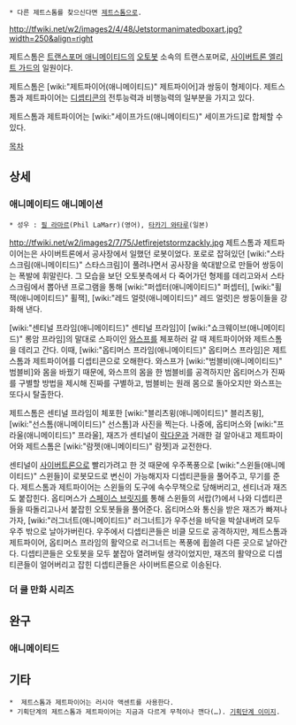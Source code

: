  * 다른 제트스톰를 찾으신다면 [[제트스톰]]으로.

http://tfwiki.net/w2/images2/4/48/Jetstormanimatedboxart.jpg?width=250&align=right

제트스톰은 [[트랜스포머 애니메이티드]]의 [[오토봇]] 소속의 트랜스포머로, [[사이버트론 엘리트 가드]]의 일원이다.

제트스톰은 [wiki:"제트파이어(애니메이티드)" 제트파이어]과 쌍둥이 형제이다. 제트스톰과 제트파이어는 [[디셉티콘]]의 전투능력과 비행능력의 일부분을 가지고 있다.

제트스톰과 제트파이어는 [wiki:"세이프가드(애니메이티드)" 세이프가드]로 합체할 수 있다.

[[목차]]

== 상세 ==
=== 애니메이티드 애니메이션 ===
 * 성우 : [[필 라마르]](Phil LaMarr)(영어), [[타카기 와타루]](일본)

http://tfwiki.net/w2/images2/7/75/Jetfirejetstormzackly.jpg
제트스톰과 제트파이어는은 사이버트론에서 공사장에서 일했던 로봇이었다. 포로로 잡혀있던 [wiki:"스타스크림(애니메이티드)" 스타스크림]이 풀려나면서 공사장을 쑥대밭으로 만들어 쌍둥이는 폭발에 휘말린다. 그 모습을 보던 오토봇측에서 다 죽어가던 형제를 데리고와서 스타스크림에서 뽑아낸 프로그램을 통해 [wiki:"퍼셉터(애니메이티드)" 퍼셉터], [wiki:"휠잭(애니메이티드)" 휠잭], [wiki:"레드 얼럿(애니메이티드)" 레드 얼럿]은 쌍둥이들을 강화해 낸다.

[wiki:"센티널 프라임(애니메이티드)" 센티널 프라임]이 [wiki:"쇼크웨이브(애니메이티드)" 롱암 프라임]의 말대로 스파이인 [[와스프]]를 체포하러 갈 때 제트파이어와 제트스톰을 데리고 간다. 이때, [wiki:"옵티머스 프라임(애니메이티드)" 옵티머스 프라임]은  제트스톰과 제트파이어를 디셉티콘으로 오해한다. 와스프가 [wiki:"범블비(애니메이티드)" 범블비]와 몸을 바꿨기 때문에, 와스프의 몸을 한 범블비를 공격하지만 옵티머스가 진짜를 구별할 방법을 제시해 진짜를 구별하고, 범블비는 원래 몸으로 돌아오지만 와스프는 또다시 탈출한다.

제트스톰은 센티널 프라임이 체포한 [wiki:"블리츠윙(애니메이티드)" 블리츠윙], [wiki:"선스톰(애니메이티드)" 선스톰]과 사진을 찍는다. 나중에, 옵티머스와 [wiki:"프라울(애니메이티드)" 프라울], 재즈가 센티널이 [[락다운]]과 거래한 걸 알아내고 제트파이어와 제트스톰은 [wiki:"람젯(애니메이티드)" 람젯]과 교전한다.

센티널이 [[사이버트론]]으로 빨리가려고 한 것 때문에 우주폭풍으로 [wiki:"스윈들(애니메이티드)" 스윈들]이 로봇모드로 변신이 가능해지자 디셉티콘들을 풀어주고, 무기를 준다.  제트스톰과 제트파이어는 스윈들의 도구에 속수무책으로 당해버리고, 센티너과 재즈도 붙잡힌다. 옵티머스가 [[스페이스 브릿지]]를 통해 스윈들의 서랍(?)에서 나와 디셉티콘들을 따돌리고나서 붙잡힌 오토봇들을 풀어준다. 옵티머스와 통신을 받은 재즈가 빠져나가자, [wiki:"러그너트(애니메이티드)" 러그너트]가 우주선을 바닥을 박살내버려 모두 우주 밖으로 날아가버린다. 우주에서 디셉티콘들은 비클 모드로 공격하지만,  제트스톰과 제트파이어, 옵티머스 프라임의 활약으로 러그너트는 폭풍에 휩쓸려 다른 곳으로 날아간다. 디셉티콘들은 오토봇을 모두 붙잡아 열려버릴 생각이었지만, 재즈의 활약으로 디셉티콘들이 얼어버리고 잡힌 디셉티콘들은 사이버트론으로 이송된다.

=== 더 쿨 만화 시리즈 ===

== 완구 ==
=== 애니메이티드 ===

== 기타 ==
 *  제트스톰과 제트파이어는 러시아 액센트를 사용한다.
 * 기획단계의 제트스톰과 제트파이어는 지금과 다르게 무척이나 깬다(…). [http://tfwiki.net/w2/images2/b/b4/TFA_Jetfire_Jetstorm_concept.jpg 기획단계 이미지].
